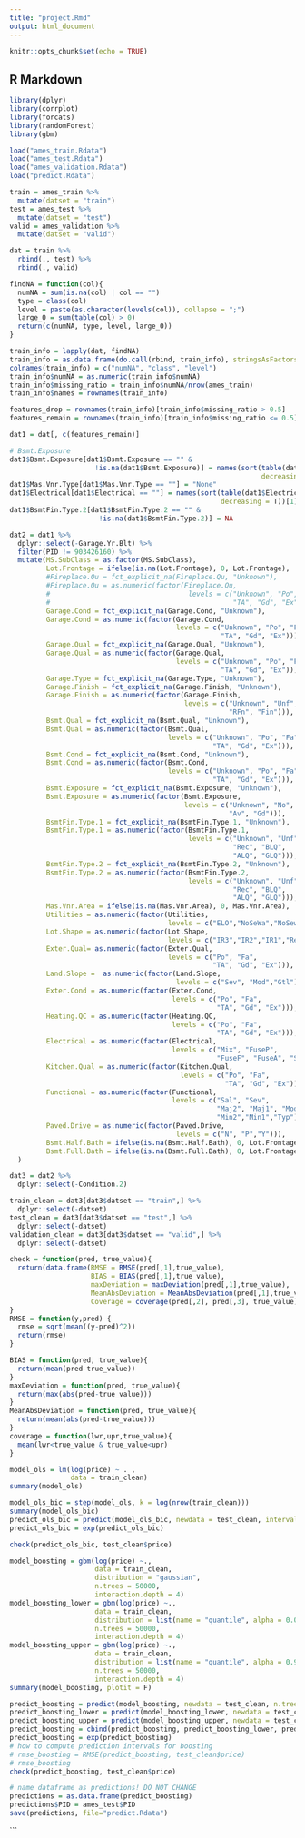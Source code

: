 ```yaml
---
title: "project.Rmd"
output: html_document
---
```


```r
knitr::opts_chunk$set(echo = TRUE)
```

## R Markdown

```r
library(dplyr)
library(corrplot)
library(forcats)
library(randomForest)
library(gbm)
```

```r
load("ames_train.Rdata")
load("ames_test.Rdata")
load("ames_validation.Rdata")
load("predict.Rdata")
```

```r
train = ames_train %>% 
  mutate(datset = "train")
test = ames_test %>%
  mutate(datset = "test")
valid = ames_validation %>%
  mutate(datset = "valid")

dat = train %>% 
  rbind(., test) %>%
  rbind(., valid)

findNA = function(col){
  numNA = sum(is.na(col) | col == "")
  type = class(col)
  level = paste(as.character(levels(col)), collapse = ";")
  large_0 = sum(table(col) > 0)
  return(c(numNA, type, level, large_0))
}

train_info = lapply(dat, findNA)
train_info = as.data.frame(do.call(rbind, train_info), stringsAsFactors = F)
colnames(train_info) = c("numNA", "class", "level")
train_info$numNA = as.numeric(train_info$numNA)
train_info$missing_ratio = train_info$numNA/nrow(ames_train)
train_info$names = rownames(train_info)

features_drop = rownames(train_info)[train_info$missing_ratio > 0.5]
features_remain = rownames(train_info)[train_info$missing_ratio <= 0.5]

dat1 = dat[, c(features_remain)]

# Bsmt.Exposure
dat1$Bsmt.Exposure[dat1$Bsmt.Exposure == "" &
                     !is.na(dat1$Bsmt.Exposure)] = names(sort(table(dat1$Bsmt.Exposure), 
                                                              decreasing = T))[1]
dat1$Mas.Vnr.Type[dat1$Mas.Vnr.Type == ""] = "None"
dat1$Electrical[dat1$Electrical == ""] = names(sort(table(dat1$Electrical),
                                                    decreasing = T))[1]
dat1$BsmtFin.Type.2[dat1$BsmtFin.Type.2 == "" &
                      !is.na(dat1$BsmtFin.Type.2)] = NA

dat2 = dat1 %>%
  dplyr::select(-Garage.Yr.Blt) %>%
  filter(PID != 903426160) %>%
  mutate(MS.SubClass = as.factor(MS.SubClass),
         Lot.Frontage = ifelse(is.na(Lot.Frontage), 0, Lot.Frontage),
         #Fireplace.Qu = fct_explicit_na(Fireplace.Qu, "Unknown"),
         #Fireplace.Qu = as.numeric(factor(Fireplace.Qu, 
         #                                  levels = c("Unknown", "Po", "Fa", 
         #                                             "TA", "Gd", "Ex"))),
         Garage.Cond = fct_explicit_na(Garage.Cond, "Unknown"),
         Garage.Cond = as.numeric(factor(Garage.Cond, 
                                         levels = c("Unknown", "Po", "Fa", 
                                                    "TA", "Gd", "Ex"))),
         Garage.Qual = fct_explicit_na(Garage.Qual, "Unknown"),
         Garage.Qual = as.numeric(factor(Garage.Qual, 
                                         levels = c("Unknown", "Po", "Fa", 
                                                    "TA", "Gd", "Ex"))),
         Garage.Type = fct_explicit_na(Garage.Type, "Unknown"),
         Garage.Finish = fct_explicit_na(Garage.Finish, "Unknown"),
         Garage.Finish = as.numeric(factor(Garage.Finish, 
                                           levels = c("Unknown", "Unf", 
                                                      "RFn", "Fin"))),
         Bsmt.Qual = fct_explicit_na(Bsmt.Qual, "Unknown"),
         Bsmt.Qual = as.numeric(factor(Bsmt.Qual, 
                                       levels = c("Unknown", "Po", "Fa", 
                                                  "TA", "Gd", "Ex"))),
         Bsmt.Cond = fct_explicit_na(Bsmt.Cond, "Unknown"),
         Bsmt.Cond = as.numeric(factor(Bsmt.Cond, 
                                       levels = c("Unknown", "Po", "Fa", 
                                                  "TA", "Gd", "Ex"))),
         Bsmt.Exposure = fct_explicit_na(Bsmt.Exposure, "Unknown"),
         Bsmt.Exposure = as.numeric(factor(Bsmt.Exposure, 
                                           levels = c("Unknown", "No", "Mn", 
                                                      "Av", "Gd"))),
         BsmtFin.Type.1 = fct_explicit_na(BsmtFin.Type.1, "Unknown"),
         BsmtFin.Type.1 = as.numeric(factor(BsmtFin.Type.1, 
                                            levels = c("Unknown", "Unf","LwQ",
                                                       "Rec", "BLQ", 
                                                       "ALQ", "GLQ"))),
         BsmtFin.Type.2 = fct_explicit_na(BsmtFin.Type.2, "Unknown"),
         BsmtFin.Type.2 = as.numeric(factor(BsmtFin.Type.2, 
                                            levels = c("Unknown", "Unf","LwQ",
                                                       "Rec", "BLQ", 
                                                       "ALQ", "GLQ"))),
         Mas.Vnr.Area = ifelse(is.na(Mas.Vnr.Area), 0, Mas.Vnr.Area),
         Utilities = as.numeric(factor(Utilities, 
                                       levels = c("ELO","NoSeWa","NoSewr","AllPub"))),
         Lot.Shape = as.numeric(factor(Lot.Shape, 
                                       levels = c("IR3","IR2","IR1","Reg"))),
         Exter.Qual= as.numeric(factor(Exter.Qual, 
                                       levels = c("Po", "Fa", 
                                                  "TA", "Gd", "Ex"))),
         Land.Slope =  as.numeric(factor(Land.Slope, 
                                         levels = c("Sev", "Mod","Gtl"))),
         Exter.Cond = as.numeric(factor(Exter.Cond, 
                                        levels = c("Po", "Fa", 
                                                   "TA", "Gd", "Ex"))),
         Heating.QC = as.numeric(factor(Heating.QC, 
                                        levels = c("Po", "Fa", 
                                                   "TA", "Gd", "Ex"))),
         Electrical = as.numeric(factor(Electrical, 
                                        levels = c("Mix", "FuseP", 
                                                   "FuseF", "FuseA", "SBrkr"))),
         Kitchen.Qual = as.numeric(factor(Kitchen.Qual, 
                                          levels = c("Po", "Fa", 
                                                     "TA", "Gd", "Ex"))),
         Functional = as.numeric(factor(Functional, 
                                        levels = c("Sal", "Sev", 
                                                   "Maj2", "Maj1", "Mod",
                                                   "Min2","Min1","Typ"))),
         Paved.Drive = as.numeric(factor(Paved.Drive, 
                                         levels = c("N", "P","Y"))),
         Bsmt.Half.Bath = ifelse(is.na(Bsmt.Half.Bath), 0, Lot.Frontage),
         Bsmt.Full.Bath = ifelse(is.na(Bsmt.Full.Bath), 0, Lot.Frontage)
  )

dat3 = dat2 %>%
  dplyr::select(-Condition.2)

train_clean = dat3[dat3$datset == "train",] %>%
  dplyr::select(-datset)
test_clean = dat3[dat3$datset == "test",] %>%
  dplyr::select(-datset)
validation_clean = dat3[dat3$datset == "valid",] %>%
  dplyr::select(-datset)
```

```r
check = function(pred, true_value){
  return(data.frame(RMSE = RMSE(pred[,1],true_value),
                    BIAS = BIAS(pred[,1],true_value),
                    maxDeviation = maxDeviation(pred[,1],true_value),
                    MeanAbsDeviation = MeanAbsDeviation(pred[,1],true_value),
                    Coverage = coverage(pred[,2], pred[,3], true_value)))
}
RMSE = function(y,pred) {
  rmse = sqrt(mean((y-pred)^2))
  return(rmse)
}

BIAS = function(pred, true_value){
  return(mean(pred-true_value))
}
maxDeviation = function(pred, true_value){
  return(max(abs(pred-true_value)))
}
MeanAbsDeviation = function(pred, true_value){
  return(mean(abs(pred-true_value)))
}
coverage = function(lwr,upr,true_value){
  mean(lwr<true_value & true_value<upr)
}
```

```r
model_ols = lm(log(price) ~ . , 
               data = train_clean)
summary(model_ols)

model_ols_bic = step(model_ols, k = log(nrow(train_clean)))
summary(model_ols_bic)
predict_ols_bic = predict(model_ols_bic, newdata = test_clean, interval = "predict")
predict_ols_bic = exp(predict_ols_bic)

check(predict_ols_bic, test_clean$price)
```

```r
model_boosting = gbm(log(price) ~., 
                     data = train_clean, 
                     distribution = "gaussian",
                     n.trees = 50000, 
                     interaction.depth = 4)
model_boosting_lower = gbm(log(price) ~., 
                     data = train_clean, 
                     distribution = list(name = "quantile", alpha = 0.025),
                     n.trees = 50000, 
                     interaction.depth = 4)
model_boosting_upper = gbm(log(price) ~., 
                     data = train_clean, 
                     distribution = list(name = "quantile", alpha = 0.975),
                     n.trees = 50000, 
                     interaction.depth = 4)
summary(model_boosting, plotit = F)

predict_boosting = predict(model_boosting, newdata = test_clean, n.trees = 50000)
predict_boosting_lower = predict(model_boosting_lower, newdata = test_clean, n.trees = 50000)
predict_boosting_upper = predict(model_boosting_upper, newdata = test_clean, n.trees = 50000)
predict_boosting = cbind(predict_boosting, predict_boosting_lower, predict_boosting_upper)
predict_boosting = exp(predict_boosting)
# how to compute prediction intervals for boosting
# rmse_boosting = RMSE(predict_boosting, test_clean$price)
# rmse_boosting
check(predict_boosting, test_clean$price)
```
```r
# name dataframe as predictions! DO NOT CHANGE
predictions = as.data.frame(predict_boosting)
predictions$PID = ames_test$PID
save(predictions, file="predict.Rdata")
```
```


